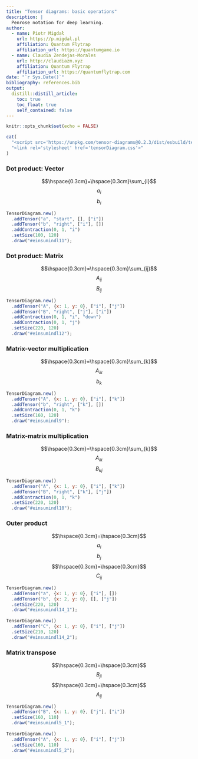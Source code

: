 ```yaml
---
title: "Tensor diagrams: basic operations"
description: |
  Penrose notation for deep learning.
author:
  - name: Piotr Migdał
    url: https://p.migdal.pl
    affiliation: Quantum Flytrap
    affiliation_url: https://quantumgame.io
  - name: Claudia Zendejas-Morales
    url: http://claudiazm.xyz
    affiliation: Quantum Flytrap
    affiliation_url: https://quantumflytrap.com
date: "`r Sys.Date()`"
bibliography: references.bib
output:
  distill::distill_article:
    toc: true
    toc_float: true
    self_contained: false
---
```


```r
knitr::opts_chunk$set(echo = FALSE)
```

```r
cat(
  "<script src='https://unpkg.com/tensor-diagrams@0.2.3/dist/esbuild/tensor-diagrams.js'></script>",
  "<link rel='stylesheet' href='tensorDiagram.css'>"
)
```

### Dot product: Vector

<div id="einsumindl11" class="equation">
  <div class="eq-diagram"></div>
  <div class="eq-elem">$$\hspace{0.3cm}=\hspace{0.3cm}\sum_{i}$$</div>
  <div class="eq-elem tensor-eq-a">$$a_{i}$$</div>
  <div class="eq-elem tensor-eq-b">$$b_{i}$$</div>
</div>

```js

TensorDiagram.new()
  .addTensor("a", "start", [], ["i"])
  .addTensor("b", "right", ["i"], [])
  .addContraction(0, 1, "i")
  .setSize(100, 120)
  .draw("#einsumindl11");

```

### Dot product: Matrix

<div id="einsumindl12" class="equation">
  <div class="eq-diagram"></div>
  <div class="eq-elem">$$\hspace{0.3cm}=\hspace{0.3cm}\sum_{ij}$$</div>
  <div class="eq-elem tensor-eq-A">$$A_{ij}$$</div>
  <div class="eq-elem tensor-eq-B">$$B_{ij}$$</div>
</div>

```js

TensorDiagram.new()
  .addTensor("A", {x: 1, y: 0}, ["i"], ["j"])
  .addTensor("B", "right", ["j"], ["i"])
  .addContraction(0, 1, "i", "down")
  .addContraction(0, 1, "j")
  .setSize(220, 120)
  .draw("#einsumindl12");

```

### Matrix-vector multiplication

<div id="einsumindl9" class="equation">
  <div class="eq-diagram"></div>
  <div class="eq-elem">$$\hspace{0.3cm}=\hspace{0.3cm}\sum_{k}$$</div>
  <div class="eq-elem tensor-eq-A">$$A_{ik}$$</div>
  <div class="eq-elem tensor-eq-b">$$b_{k}$$</div>
</div>

```js

TensorDiagram.new()
  .addTensor("A", {x: 1, y: 0}, ["i"], ["k"])
  .addTensor("b", "right", ["k"], [])
  .addContraction(0, 1, "k")
  .setSize(160, 120)
  .draw("#einsumindl9");

```

### Matrix-matrix multiplication

<div id="einsumindl10" class="equation">
  <div class="eq-diagram"></div>
  <div class="eq-elem">$$\hspace{0.3cm}=\hspace{0.3cm}\sum_{k}$$</div>
  <div class="eq-elem tensor-eq-A">$$A_{ik}$$</div>
  <div class="eq-elem tensor-eq-B">$$B_{kj}$$</div>
</div>

```js

TensorDiagram.new()
  .addTensor("A", {x: 1, y: 0}, ["i"], ["k"])
  .addTensor("B", "right", ["k"], ["j"])
  .addContraction(0, 1, "k")
  .setSize(220, 120)
  .draw("#einsumindl10");

```

### Outer product

<div id="einsumindl14_1" class="equation">
  <div class="eq-diagram"></div>
  <div class="eq-elem">$$\hspace{0.3cm}=\hspace{0.3cm}$$</div>
  <div class="eq-elem tensor-eq-a">$$a_{i}$$</div>
  <div class="eq-elem tensor-eq-b">$$b_{j}$$</div>
</div>

<div id="einsumindl14_2" class="equation">
  <div class="eq-diagram"></div>
  <div class="eq-elem">$$\hspace{0.3cm}=\hspace{0.3cm}$$</div>
  <div class="eq-elem tensor-eq-C">$$C_{ij}$$</div>
</div>

```js

TensorDiagram.new()
  .addTensor("a", {x: 1, y: 0}, ["i"], [])
  .addTensor("b", {x: 2, y: 0}, [], ["j"])
  .setSize(220, 120)
  .draw("#einsumindl14_1");
  
TensorDiagram.new()
  .addTensor("C", {x: 1, y: 0}, ["i"], ["j"])
  .setSize(210, 120)
  .draw("#einsumindl14_2");

```

### Matrix transpose


<div id="einsumindl5_1" class="equation">
  <div class="eq-diagram"></div>
  <div class="eq-elem">$$\hspace{0.3cm}=\hspace{0.3cm}$$</div>
  <div class="eq-elem tensor-eq-B">$$B_{ji}$$</div>
</div>

<div id="einsumindl5_2" class="equation">
  <div class="eq-diagram"></div>
  <div class="eq-elem">$$\hspace{0.3cm}=\hspace{0.3cm}$$</div>
  <div class="eq-elem tensor-eq-A">$$A_{ij}$$</div>
</div>

```js

TensorDiagram.new()
  .addTensor("B", {x: 1, y: 0}, ["j"], ["i"])
  .setSize(160, 110)
  .draw("#einsumindl5_1");
  
TensorDiagram.new()
  .addTensor("A", {x: 1, y: 0}, ["i"], ["j"])
  .setSize(160, 110)
  .draw("#einsumindl5_2");

```

